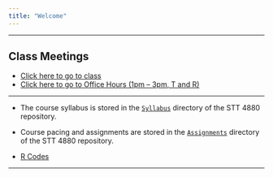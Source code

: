 ```yaml
---
title: "Welcome"
---
```


***

## **Class Meetings**

* [Click here to go to class]()
* [Click here to go to Office Hours (1pm -- 3pm, T and R)](https://appstate.zoom.us/j/275205125)

***

* The course syllabus is stored in the [`Syllabus`](STT4830F2020Syllabus.html) directory of the STT 4880 repository.

* Course pacing and assignments are stored in the [`Assignments`](./Assignments/Assignments.html) directory of the STT 4880 repository.

* [R Codes](RcodesbyChapter.html)

 <!--* Click [here](https://goo.gl/forms/uVbDu3i5ZubmS6BG2) to record your attendance.-->

 <!--* [Flow Control](./Rmarkdown/FlowControl.html)-->

<!--* [The Bootstrap](./Rmarkdown/TheBootstrap.html)-->

***




